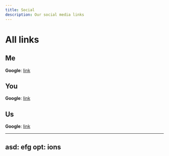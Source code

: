 ```yaml
---
title: Social
description: Our social media links
---
```


# All links

## Me

**Google**: [link](https://google.de "Just Google")

## You

**Google**: [link](https://google.de "Still just Google")

## Us

**Google**: [link](https://google.com "Other Google, but still Google")

---
asd: efg
opt: ions
---
